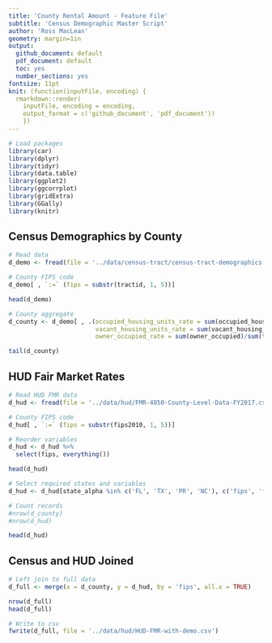 ```yaml
---
title: 'County Rental Amount - Feature File'
subtitle: 'Census Demographic Master Script'
author: 'Ross MacLean'
geometry: margin=1in
output:
  github_document: default
  pdf_document: default
  toc: yes
  number_sections: yes
fontsize: 11pt
knit: (function(inputFile, encoding) {
  rmarkdown::render(
    inputFile, encoding = encoding,
    output_format = c('github_document', 'pdf_document'))
    })
---
```


```r
# Load packages
library(car)
library(dplyr)
library(tidyr)
library(data.table)
library(ggplot2)
library(ggcorrplot)
library(gridExtra)
library(GGally)
library(knitr)
```

## Census Demographics by County

```r
# Read data
d_demo <- fread(file = '../data/census-tract/census-tract-demographics.csv', encoding = 'UTF-8')

# County FIPS code
d_demo[ , `:=` (fips = substr(tractid, 1, 5))]

head(d_demo)
```

```r
# County aggregate
d_county <- d_demo[ , .(occupied_housing_units_rate = sum(occupied_housing_units) / (sum(occupied_housing_units) + sum(vacant_housing_units)),
                        vacant_housing_units_rate = sum(vacant_housing_units) / (sum(occupied_housing_units) + sum(vacant_housing_units)),
                        owner_occupied_rate = sum(owner_occupied)/sum(tenure_occupied_housing_units)), keyby = c('fips', 'county')]

tail(d_county)
```

## HUD Fair Market Rates

```r
# Read HUD FMR data
d_hud <- fread(file = '../data/hud/FMR-4050-County-Level-Data-FY2017.csv', encoding = 'UTF-8')

# County FIPS code
d_hud[ , `:=` (fips = substr(fips2010, 1, 5))]

# Reorder variables
d_hud <- d_hud %>%
  select(fips, everything())

head(d_hud)

# Select required states and variables
d_hud <- d_hud[state_alpha %in% c('FL', 'TX', 'PR', 'NC'), c('fips', 'fmr0', 'fmr1', 'fmr2', 'fmr3', 'fmr4', 'metro')]

# Count records
#nrow(d_county)
#nrow(d_hud)

head(d_hud)
```

## Census and HUD Joined

```r
# Left join to full data
d_full <- merge(x = d_county, y = d_hud, by = 'fips', all.x = TRUE)

nrow(d_full)
head(d_full)

# Write to csv
fwrite(d_full, file = '../data/hud/HUD-FMR-with-demo.csv')
```




